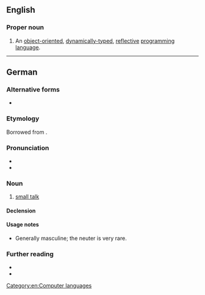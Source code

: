{{also|smalltalk|small talk|small-talk|Small Talk}}
==English==
{{wikipedia}}

===Proper noun===
{{en-proper noun}}

# {{lb|en|computing}} An [[object-oriented]], [[dynamically-typed]], [[reflective]] [[programming language]].

[[Category:en:Computer languages]]

----

==German==

===Alternative forms===
* {{alter|de|Small Talk}}

===Etymology===
Borrowed from {{bor|de|en|small talk}}.

===Pronunciation===
* {{IPA|de|/ˈsmɔːlˌtɔːk/|/ˈsmɔlˌtoːk/}}
* {{audio|de|De-Smalltalk.ogg|Audio}}

===Noun===
{{de-noun|m|g2=n||Smalltalk}}

# [[small talk]]
#:{{syn|de|Plauderei}}

====Declension====
{{de-decl-noun-m|s|}}

====Usage notes====
* Generally masculine; the neuter is very rare.

===Further reading===
* {{R:Duden}}
* {{R:DWDS}}


{{C|de|Talking}}